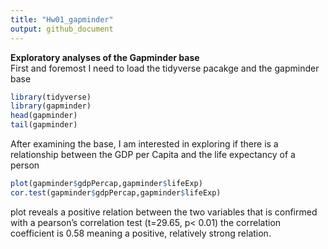---
title: "Hw01_gapminder"
output: github_document
---
**Exploratory analyses of the Gapminder base**  
First and foremost I need to load the tidyverse pacakge and the gapminder base  
```{r}
library(tidyverse)
library(gapminder)
head(gapminder)
tail(gapminder)
```
After examining the base, I am interested in exploring if there is a relationship between the GDP per Capita and the life expectancy of a person
```{r}
plot(gapminder$gdpPercap,gapminder$lifeExp)
cor.test(gapminder$gdpPercap,gapminder$lifeExp)
```
plot reveals a positive relation between the two variables that is confirmed with a pearson's correlation test (t=29.65, p< 0.01) the correlation coefficient is 0.58 meaning a positive, relatively strong relation. 
